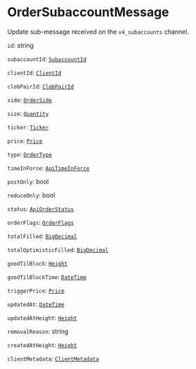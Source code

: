 
# OrderSubaccountMessage

Update sub-message received on the `v4_subaccounts` channel.

`id`: string

`subaccountId`: [`SubaccountId`]

`clientId`: [`ClientId`]

`clobPairId`: [`ClobPairId`] <Opt/>

`side`: [`OrderSide`] <Opt/>

`size`: [`Quantity`] <Opt/>

`ticker`: [`Ticker`] <Opt/>

`price`: [`Price`] <Opt/>

`type`: [`OrderType`] <Opt/>

`timeInForce`: [`ApiTimeInForce`] <Opt/>

`postOnly`: bool <Opt/>

`reduceOnly`: bool <Opt/>

`status`: [`ApiOrderStatus`]

`orderFlags`: [`OrderFlags`]

`totalFilled`: [`BigDecimal`] <Opt/>

`totalOptimisticFilled`: [`BigDecimal`] <Opt/>

`goodTilBlock`: [`Height`] <Opt/>

`goodTilBlockTime`: [`DateTime`] <Opt/>

`triggerPrice`: [`Price`] <Opt/>

`updatedAt`: [`DateTime`] <Opt/>

`updatedAtHeight`: [`Height`] <Opt/>

`removalReason`: string <Opt/>

`createdAtHeight`: [`Height`] <Opt/>

`clientMetadata`: [`ClientMetadata`] <Opt/>


[`SubaccountId`]: /types/subaccount_id
[`ClientId`]: /types/client_id
[`OrderSide`]: /types/order_side
[`ClobPairId`]: /types/clob_pair_id
[`OrderType`]: /types/order_type
[`Ticker`]: /types/ticker
[`OrderFlags`]: /types/order_flags
[`ApiTimeInForce`]: /types/api_time_in_force
[`ApiOrderStatus`]: /types/api_order_status
[`BigDecimal`]: /types/big_decimal
[`Height`]: /types/height
[`DateTime`]: /types/date_time
[`Price`]: /types/price
[`ClientMetadata`]: /types/client_metadata
[`Quantity`]: /types/quantity
